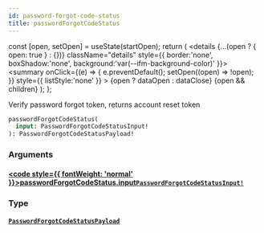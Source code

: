 ```yaml
---
id: password-forgot-code-status
title: passwordForgotCodeStatus
---
```









  const [open, setOpen] = useState(startOpen);
  return (
    <details {...(open ? { open: true } : {})} className="details" style={{ border:'none', boxShadow:'none', background:'var(--ifm-background-color)' }}>
      <summary
        onClick={(e) => {
          e.preventDefault();
          setOpen((open) => !open);
        }}
        style={{ listStyle:'none' }}
      >
      {open ? dataOpen : dataClose}
      </summary>
      {open && children}
    </details>
  );
};








Verify password forgot token, returns account reset token


```graphql
passwordForgotCodeStatus(
  input: PasswordForgotCodeStatusInput!
): PasswordForgotCodeStatusPayload!
```




### Arguments

#### [<code style={{ fontWeight: 'normal' }}>passwordForgotCodeStatus.<b>input</b></code>](#)<Bullet />[`PasswordForgotCodeStatusInput!`](/gql-api/types/inputs/password-forgot-code-status-input) <Badge class="badge badge--secondary" text="non-null"/> <Badge class="badge badge--secondary" text="input"/> 
> 
> 
> 
> 

### Type

#### [`PasswordForgotCodeStatusPayload`](/gql-api/types/objects/password-forgot-code-status-payload) <Badge class="badge badge--secondary" text="object"/> 
> 
> 
> 
> 



